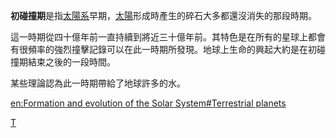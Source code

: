 '''初碰撞期'''是指[[太陽系|太陽系]]早期，[[太陽|太陽]]形成時產生的碎石大多都還沒消失的那段時期。

這一時期從四十億年前一直持續到將近三十億年前。其特色是在所有的星球上都會有很頻率的強烈撞擊記錄可以在此一時期所發現。地球上生命的興起大約是在初碰撞期結束之後的一段時間。

某些理論認為此一時期帶給了地球許多的水。

{{天文小作品}}

[[Category:太陽系|T]]

[[en:Formation_and_evolution_of_the_Solar_System#Terrestrial_planets|en:Formation and evolution of the Solar System#Terrestrial planets]]